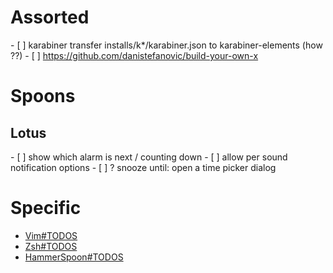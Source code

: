 = Assorted =
- [ ] karabiner transfer installs/k*/karabiner.json to karabiner-elements (how ??)
- [ ] https://github.com/danistefanovic/build-your-own-x

= Spoons =
== Lotus ==
- [ ] show which alarm is next / counting down
- [ ] allow per sound notification options
- [ ] ? snooze until: open a time picker dialog

= Specific =
* [[Vim#TODOS]]
* [[Zsh#TODOS]]
* [[HammerSpoon#TODOS]]
